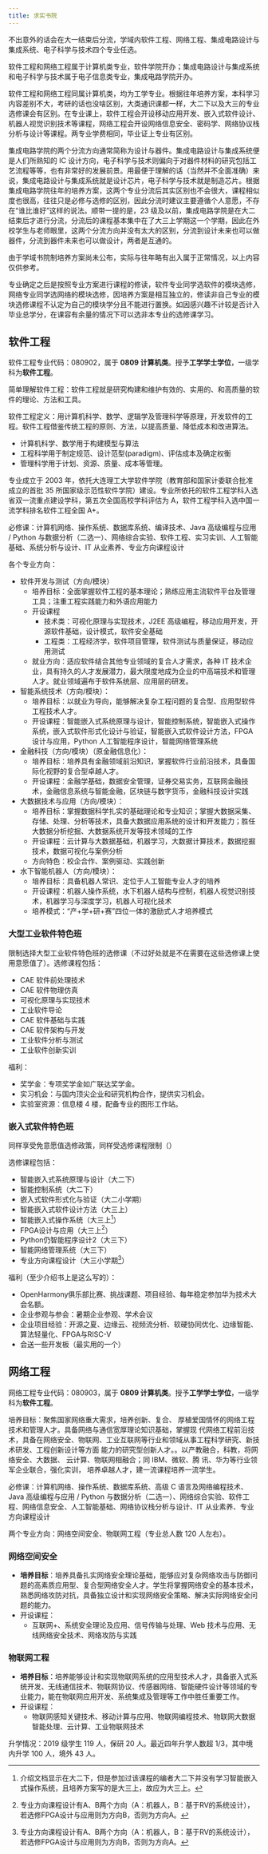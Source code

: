 ```yaml
---
title: 求实书院
---
```



不出意外的话会在大一结束后分流，学域内软件工程、网络工程、集成电路设计与集成系统、电子科学与技术四个专业任选。

软件工程和网络工程属于计算机类专业，软件学院开办；集成电路设计与集成系统和电子科学与技术属于电子信息类专业，集成电路学院开办。

软件工程和网络工程同属计算机类，均为工学专业。根据往年培养方案，本科学习内容差别不大，考研的话也没啥区别，大类通识课都一样，大二下以及大三的专业选修课会有区别。在专业课上，软件工程会开设移动应用开发、嵌入式软件设计、机器人视觉识别技术等课程，网络工程会开设网络信息安全、密码学、网络协议栈分析与设计等课程。两专业学费相同，毕业证上专业有区别。

集成电路学院的两个分流方向通常简称为设计与器件。集成电路设计与集成系统便是人们所熟知的 IC 设计方向，电子科学与技术则偏向于对器件材料的研究包括工艺流程等等，也有非常好的发展前景。用最便于理解的话（当然并不全面准确）来说，集成电路设计与集成系统就是设计芯片，电子科学与技术就是制造芯片。根据集成电路学院往年的培养方案，这两个专业分流后其实区别也不会很大，课程相似度也很高，往往只是必修与选修的区别，因此分流时建议主要遵循个人意愿，不存在“谁比谁好”这样的说法。顺带一提的是，23 级及以前，集成电路学院是在大二结束后才进行分流，分流后的课程基本集中在了大三上学期这一个学期，因此在外校学生与老师眼里，这两个分流方向并没有太大的区别，分流到设计未来也可以做器件，分流到器件未来也可以做设计，两者是互通的。

由于学域书院制培养方案尚未公布，实际与往年略有出入属于正常情况，以上内容仅供参考。

<Aside>
  专业确定之后是按照专业方案进行课程的修读，软件专业同学选软件的模块选修，网络专业同学选网络的模块选修，因培养方案是相互独立的，修读非自己专业的模块选修课程不认定为自己的模块学分且不能进行置换。如因感兴趣不计较是否计入毕业总学分，在课容有余量的情况下可以选非本专业的选修课学习。
</Aside>

## 软件工程

软件工程专业代码：080902，属于 **0809 计算机类**。授予**工学学士学位**，一级学科为**软件工程**。

简单理解软件工程：软件工程就是研究构建和维护有效的、实用的、和高质量的软件的理论、方法和工具。

软件工程定义：用计算机科学、数学、逻辑学及管理科学等原理，开发软件的工程。软件工程借鉴传统工程的原则、方法，以提高质量、降低成本和改进算法。

- 计算机科学、数学用于构建模型与算法
- 工程科学用于制定规范、设计范型(paradigm)、评估成本及确定权衡
- 管理科学用于计划、资源、质量、成本等管理。

专业成立于 2003 年，依托大连理工大学软件学院（教育部和国家计委联合批准成立的首批 35 所国家级示范性软件学院）建设。专业所依托的软件工程学科入选省双一流重点建设学科，第五次全国高校学科评估为 A，软件工程学科入选中国一流学科排名软件工程全国 A+。

必修课：计算机网络、操作系统、数据库系统、编译技术、Java 高级编程与应用 / Python 与数据分析（二选一）、网络综合实验、软件工程、实习实训、人工智能基础、系统分析与设计、IT 从业素养、专业方向课程设计

各个专业方向：

- 软件开发与测试（方向/模块）
  - 培养目标：全面掌握软件工程的基本理论；熟练应用主流软件平台及管理工具；注重工程实践能力和外语应用能力
  - 开设课程
    - 技术类：可视化原理与实现技术，J2EE 高级编程，移动应用开发，开源软件基础，设计模式，软件安全基础
    - 工程类：工程经济学，软件项目管理，软件测试与质量保证，移动应用测试
  - 就业方向：适应软件结合其他专业领域的复合人才需求，各种 IT 技术企业，具有持久的人才发展潜力，最大限度地成为企业的中高端技术和管理人才。就业领域遍布于软件系统层、应用层的研发。
- 智能系统技术（方向/模块）：
  - 培养目标：以就业为导向，能够解决复杂工程问题的复合型、应用型软件工程技术人才。
  - 开设课程：智能嵌入式系统原理与设计，智能控制系统，智能嵌入式操作系统，嵌入式软件形式化设计与验证，智能嵌入式软件设计方法，FPGA 设计与应用，Python 人工智能程序设计，智能网络管理系统
- 金融科技（方向/模块）（原金融信息化）：
  - 培养目标：培养具有金融领域前沿知识，掌握软件行业前沿技术，具备国际化视野的复合型卓越人才。
  - 开设课程：金融学基础，数据安全管理，证券交易实务，互联网金融技术，金融信息系统与智能金融，区块链与数字货币，金融科技设计实践
- 大数据技术与应用（方向/模块）：
  - 培养目标：掌握数据科学扎实的基础理论和专业知识；掌握大数据采集、存储、处理、分析等技术，具备大数据应用系统的设计和开发能力；胜任大数据分析挖掘、大数据系统开发等技术领域的工作
  - 开设课程：云计算与大数据基础，机器学习，大数据计算技术，数据挖掘技术，数据可视化与案例分析
  - 方向特色：校企合作、案例驱动、实践创新
- 水下智能机器人（方向/模块）：
  - 培养目标：具备机器人常识、定位于人工智能专业人才的培养
  - 开设课程：机器人操作系统，水下机器人结构与控制，机器人视觉识别技术，机器学习与深度学习，机器人可视化技术
  - 培养模式：“产+学+研+赛”四位一体的激励式人才培养模式

### 大型工业软件特色班

限制选择大型工业软件特色班的选修课（不过好处就是不在需要在这些选修课上使用意愿值了）。选修课程包括：

- CAE 软件前处理技术
- CAE 软件物理仿真
- 可视化原理与实现技术
- 工业软件导论
- CAE 软件基础与实践
- CAE 软件架构与开发
- 工业软件分析与测试
- 工业软件创新实训

福利：

- 奖学金：专项奖学金如广联达奖学金。
- 实习机会：与国内顶尖企业和研究机构合作，提供实习机会。
- 实验室资源：信息楼 4 楼，配备专业的图形工作站。

### 嵌入式软件特色班

同样享受免意愿值选修政策，同样受选修课程限制（）

选修课程包括：
- 智能嵌入式系统原理与设计（大二下）
- 智能控制系统（大二下）
- 嵌入式软件形式化与验证（大二小学期）
- 智能嵌入式软件设计方法（大三上）
- 智能嵌入式操作系统（大三上[^1]）
- FPGA设计与应用（大三上[^2]）
- Python仍智能程序设计2（大三下）
- 智能网络管理系统（大三下）
- 专业方向课程设计（大三小学期[^2]）

[^1]:介绍文档显示在大二下，但是参加过该课程的编者大二下并没有学习智能嵌入式操作系统，且培养方案写的是大三上，故应为大三上。
[^2]: 专业方向课程设计有A、B两个方向（A：机器人，B：基于RV的系统设计），若选修FPGA设计与应用则为方向B，否则为方向A。

福利（至少介绍书上是这么写的）：
- OpenHarmony俱乐部比赛、挑战课题、项目经验、每年稳定参加华为技术大会名额。
- 企业参观与参会：暑期企业参观、学术会议
- 企业项目经验：开源之夏、边缘云、视频流分析、软硬协同优化、边缘智能、算法轻量化、FPGA与RISC-V
- 会送一些开发板（最实用的一个）

## 网络工程

网络工程专业代码：080903，属于 **0809 计算机类**。授予**工学学士学位**，一级学科为**软件工程**。

培养目标：聚焦国家网络重大需求，培养创新、复合、 厚植爱国情怀的网络工程技术和管理人才。具备网络与通信宽厚理论知识基础，掌握现 代网络工程前沿技术，具备在网络安全、物联网、工业互联网等行业和领域从事工程科学研究、新技术研发、工程创新设计等方面 能力的研究型创新人才。。以产教融合，科教，将网络安全、大数据、 云计算、物联网相融合；同 IBM、微软、腾 讯、华为等行业领军企业联合，强化实训， 培养卓越人才，建一流课程培养一流学生。

必修课：计算机网络、操作系统、数据库系统、高级 C 语言及网络编程技术、Java 高级编程与应用 / Python 与数据分析（二选一）、网络综合实验、软件工程、网络信息安全、人工智能基础、网络协议栈分析与设计、IT 从业素养、专业方向课程设计

两个专业方向：网络空间安全、物联网工程（专业总人数 120 人左右）。

### 网络空间安全

- **培养目标**：培养具备扎实网络安全理论基础，能够应对复杂网络攻击与防御问题的高素质应用型、复合型网络安全人才。学生将掌握网络安全的基本技术，熟悉网络攻防对抗，具备独立设计和实现网络安全策略、解决实际网络安全问题的能力。
- 开设课程：
  - 互联网+、系统安全理论及应用、信号传输与处理、Web 技术与应用、无线网络安全技术、网络攻防与实践

### 物联网工程

- **培养目标**：培养能够设计和实现物联网系统的应用型技术人才，具备嵌入式系统开发、无线通信技术、物联网协议、传感器网络、智能硬件设计等领域的专业能力，能在物联网应用开发、系统集成及管理等工作中胜任重要工作。
- 开设课程：
  - 物联网感知关键技术、移动计算与应用、物联网编程技术、物联网大数据智能处理、云计算、工业物联网技术

升学情况：2019 级学生 119 人，保研 20 人。最近四年升学人数超 1/3，其中境内升学 100 人，境外 43 人。
